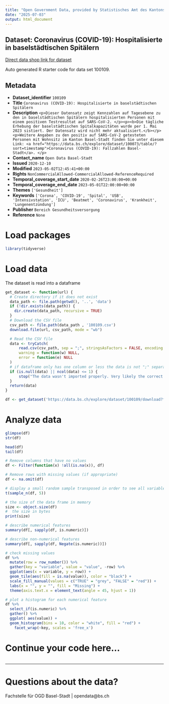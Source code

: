 ```yaml
---
title: "Open Government Data, provided by Statistisches Amt des Kantons Basel-Stadt - Fachstelle OGD"
date: "2025-07-03"
output: html_document
---
```


## Dataset: Coronavirus (COVID-19): Hospitalisierte in baselstädtischen Spitälern

[Direct data shop link for dataset](https://data.bs.ch/explore/dataset/100109)

Auto generated R starter code for data set 100109.

## Metadata

- **Dataset_identifier** `100109`
- **Title** `Coronavirus (COVID-19): Hospitalisierte in baselstädtischen Spitälern`
- **Description** `<p>Dieser Datensatz zeigt Kennzahlen auf Tagesebene zu den in baselstädtischen Spitälern hospitalisierten Personen mit einem positiven Testresultat auf SARS-CoV-2. </p><p><b>Die tägliche Erhebung der baselstädtischen Spitalkapazitäten wurde per 1. Mai 2023 sistiert. Der Datensatz wird nicht mehr aktualisiert.</b></p><p>Weitere Angaben zu den positiv auf SARS-CoV-2 getesteten Personen mit Wohnsitz im Kanton Basel-Stadt finden Sie unter diesem Link: <a href="https://data.bs.ch/explore/dataset/100073/table/?sort=timestamp">Coronavirus (COVID-19): Fallzahlen Basel-Stadt</a>. </p>`
- **Contact_name** `Open Data Basel-Stadt`
- **Issued** `2020-12-10`
- **Modified** `2023-05-02T12:45:41+00:00`
- **Rights** `NonCommercialAllowed-CommercialAllowed-ReferenceRequired`
- **Temporal_coverage_start_date** `2020-02-26T23:00:00+00:00`
- **Temporal_coverage_end_date** `2023-05-01T22:00:00+00:00`
- **Themes** `['Gesundheit']`
- **Keywords** `['Corona', 'COVID-19', 'Spital', 'USB', 'Intensivstation', 'ICU', 'Beatmet', 'Coronavirus', 'Krankheit', 'Lungenentzündung']`
- **Publisher** `Bereich Gesundheitsversorgung`
- **Reference** `None`


# Load packages

```r

library(tidyverse)
```

# Load data

The dataset is read into a dataframe

```r
get_dataset <- function(url) {
  # Create directory if it does not exist
  data_path <- file.path(getwd(), '..', 'data')
  if (!dir.exists(data_path)) {
    dir.create(data_path, recursive = TRUE)
  }
  # Download the CSV file
  csv_path <- file.path(data_path , '100109.csv')
  download.file(url, csv_path, mode = "wb")

  # Read the CSV file
  data <- tryCatch(
      read.csv(csv_path, sep = ";", stringsAsFactors = FALSE, encoding = "UTF-8"),
      warning = function(w) NULL,
      error = function(e) NULL
  )
  # if dataframe only has one column or less the data is not ";" separated
  if (is.null(data) || ncol(data) <= 1) {
      stop("The data wasn't imported properly. Very likely the correct separator couldn't be found.\nPlease check the dataset manually and adjust the code.")
  }
  return(data)
}
```

```r

df <- get_dataset('https://data.bs.ch/explore/dataset/100109/download?format=csv&timezone=Europe%2FZurich')

```

# Analyze data

```r

glimpse(df)
str(df)

head(df)
tail(df)

```

```r
# Remove columns that have no values
df <- Filter(function(x) !all(is.na(x)), df)

# Remove rows with missing values (if appropriate)
df <- na.omit(df)
```

```r
# display a small random sample transposed in order to see all variables
t(sample_n(df, 5))
```

```r
# the size of the data frame in memory
size <- object.size(df)
#  the size in bytes
print(size)
```

```r
# describe numerical features
summary(df[, sapply(df, is.numeric)])
```

```r
# describe non-numerical features
summary(df[, sapply(df, Negate(is.numeric))])
```

```r
# check missing values
df %>%
  mutate(row = row_number()) %>%
  gather(key = "variable", value = "value", -row) %>%
  ggplot(aes(x = variable, y = row)) +
  geom_tile(aes(fill = is.na(value)), color = "black") +
  scale_fill_manual(values = c("TRUE" = "grey", "FALSE" = "red")) +
  labs(x = "", y = "", fill = "Missing") +
  theme(axis.text.x = element_text(angle = 45, hjust = 1))
```

```r
# plot a histogram for each numerical feature
df %>%
  select_if(is.numeric) %>%
  gather() %>%
  ggplot( aes(value)) +
  geom_histogram(bins = 10, color = "white", fill = "red") +
    facet_wrap(~key, scales = 'free_x')
```

# Continue your code here...

```r

```
------------------------------------------------------------------------

# Questions about the data?

Fachstelle für OGD Basel-Stadt | opendata@bs.ch
